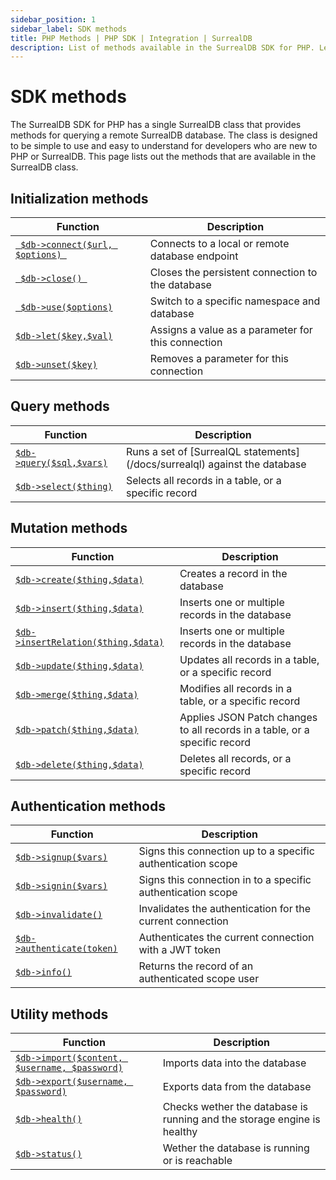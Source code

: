 ```yaml
---
sidebar_position: 1
sidebar_label: SDK methods
title: PHP Methods | PHP SDK | Integration | SurrealDB
description: List of methods available in the SurrealDB SDK for PHP. Learn how to connect to a database, query data, and manage authentication.
---
```


# SDK methods

The SurrealDB SDK for PHP has a single SurrealDB class that provides methods for querying a remote SurrealDB database.
The class is designed to be simple to use and easy to understand for developers who are new to PHP or SurrealDB.
This page lists out the methods that are available in the SurrealDB class.

## Initialization methods

<table>
	<thead>
		<tr>
			<th scope="col">Function</th>
			<th scope="col">Description</th>
		</tr>
	</thead>
	<tbody>
		<tr>
			<td scope="row" data-label="Function"><a href="/docs/sdk/php/methods/connect"> <code> $db->connect($url, $options) </code></a></td>
			<td scope="row" data-label="Description">Connects to a local or remote database endpoint</td>
		</tr>
		<tr>
			<td scope="row" data-label="Function"><a href="/docs/sdk/php/methods/close"> <code> $db->close() </code></a></td>
			<td scope="row" data-label="Description">Closes the persistent connection to the database</td>
		</tr>
		<tr>
			<td scope="row" data-label="Function"><a href="/docs/sdk/php/methods/use"> <code> $db->use($options)</code></a></td>
			<td scope="row" data-label="Description">Switch to a specific namespace and database</td>
		</tr>
		<tr>
            <td scope="row" data-label="Function"><a href="/docs/sdk/php/methods/let"> <code>$db->let($key,$val)</code></a></td>
            <td scope="row" data-label="Description">Assigns a value as a parameter for this connection</td>
        </tr>
        <tr>
            <td scope="row" data-label="Function"><a href="/docs/sdk/php/methods/unset"> <code>$db->unset($key)</code></a></td>
            <td scope="row" data-label="Description">Removes a parameter for this connection</td>
        </tr>
	</tbody>
</table>

## Query methods

<table>
    <thead>
        <tr>
            <th scope="col">Function</th>
            <th scope="col">Description</th>
        </tr>
    </thead>
    <tbody>
        <tr>
            <td scope="row" data-label="Function"><a href="/docs/sdk/php/methods/query"> <code>$db->query($sql,$vars)</code></a></td>
            <td scope="row" data-label="Description">Runs a set of [SurrealQL statements](/docs/surrealql) against the database</td>
        </tr>
        <tr>
            <td scope="row" data-label="Function"><a href="/docs/sdk/php/methods/select"> <code>$db->select($thing)</code></a></td>
            <td scope="row" data-label="Description">Selects all records in a table, or a specific record</td>
        </tr>
    </tbody>
</table>

## Mutation methods

<table>
    <thead>
        <tr>
            <th scope="col">Function</th>
            <th scope="col">Description</th>
        </tr>
    </thead>
    <tbody>
        <tr>
            <td scope="row" data-label="Function"><a href="/docs/sdk/php/methods/create"> <code>$db->create($thing,$data)</code></a></td>
            <td scope="row" data-label="Description">Creates a record in the database</td>
        </tr>
        <tr>
            <td scope="row" data-label="Function"><a href="/docs/sdk/php/methods/insert"> <code>$db->insert($thing,$data)</code></a></td>
            <td scope="row" data-label="Description">Inserts one or multiple records in the database</td>
        </tr>
		<tr>
            <td scope="row" data-label="Function"><a href="/docs/sdk/php/methods/insertrelation"> <code>$db->insertRelation($thing,$data)</code></a></td>
            <td scope="row" data-label="Description">Inserts one or multiple records in the database</td>
        </tr>
        <tr>
            <td scope="row" data-label="Function"><a href="/docs/sdk/php/methods/update"> <code>$db->update($thing,$data)</code></a></td>
            <td scope="row" data-label="Description">Updates all records in a table, or a specific record</td>
        </tr>
        <tr>
            <td scope="row" data-label="Function"><a href="/docs/sdk/php/methods/merge"> <code>$db->merge($thing,$data)</code></a></td>
            <td scope="row" data-label="Description">Modifies all records in a table, or a specific record</td>
        </tr>
        <tr>
            <td scope="row" data-label="Function"><a href="/docs/sdk/php/methods/patch"> <code>$db->patch($thing,$data)</code></a></td>
            <td scope="row" data-label="Description">Applies JSON Patch changes to all records in a table, or a specific record</td>
        </tr>
        <tr>
            <td scope="row" data-label="Function"><a href="/docs/sdk/php/methods/delete"> <code>$db->delete($thing,$data)</code></a></td>
            <td scope="row" data-label="Description">Deletes all records, or a specific record</td>
        </tr>
    </tbody>
</table>

## Authentication methods

<table>
    <thead>
        <tr>
            <th scope="col">Function</th>
            <th scope="col">Description</th>
        </tr>
    </thead>
    <tbody>
        <tr>
            <td scope="row" data-label="Function"><a href="/docs/sdk/php/methods/signup"> <code>$db->signup($vars)</code></a></td>
            <td scope="row" data-label="Description">Signs this connection up to a specific authentication scope</td>
        </tr>
        <tr>
            <td scope="row" data-label="Function"><a href="/docs/sdk/php/methods/signin"> <code>$db->signin($vars)</code></a></td>
            <td scope="row" data-label="Description">Signs this connection in to a specific authentication scope</td>
        </tr>
		<tr>
            <td scope="row" data-label="Function"><a href="/docs/sdk/php/methods/invalidate"> <code>$db->invalidate()</code></a></td>
            <td scope="row" data-label="Description">Invalidates the authentication for the current connection</td>
        </tr>
        <tr>
            <td scope="row" data-label="Function"><a href="/docs/sdk/php/methods/authenticate"> <code>$db->authenticate(token)</code></a></td>
            <td scope="row" data-label="Description">Authenticates the current connection with a JWT token</td>
        </tr>
		<tr>
            <td scope="row" data-label="Function"><a href="/docs/sdk/php/methods/info"> <code>$db->info()</code></a></td>
            <td scope="row" data-label="Description">Returns the record of an authenticated scope user</td>
        </tr>
    </tbody>
</table>

## Utility methods

<table>
	<thead>
		<tr>
			<th scope="col">Function</th>
			<th scope="col">Description</th>
		</tr>
	</thead>
	<tbody>
		<tr>
			<td scope="row" data-label="Function"><a href="/docs/sdk/php/methods/import"> <code>$db->import($content, $username, $password)</code></a></td>
			<td scope="row" data-label="Description">Imports data into the database</td>
		</tr>
		<tr>
			<td scope="row" data-label="Function"><a href="/docs/sdk/php/methods/export"> <code>$db->export($username, $password)</code></a></td>
			<td scope="row" data-label="Description">Exports data from the database</td>
		</tr>
		<tr>
			<td scope="row" data-label="Function"><a href="/docs/sdk/php/methods/health"> <code>$db->health()</code></a></td>
			<td scope="row" data-label="Description">Checks wether the database is running and the storage engine is healthy</td>
		</tr>
		<tr>
			<td scope="row" data-label="Function"><a href="/docs/sdk/php/methods/status"> <code>$db->status()</code></a></td>
			<td scope="row" data-label="Description">Wether the database is running or is reachable</td>
		</tr>
	</tbody>
</table>
